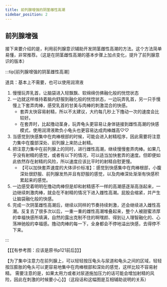 ```yaml
---
title: 前列腺增强的阴茎雌性高潮
sidebar_position: 2
---
```


## 前列腺增强

接下来要介绍的是，利用前列腺意识辅助开发阴茎雌性高潮的方法。这个方法简单易懂，非常推荐。（这是在阴茎雌性高潮的基本步骤上加点变化，提升了前列腺意识的版本）

:::tip[前列腺增强的阴茎雌性高潮]

道具：基本上不需要，也可以使用润滑液

1. 慢慢玩弄乳首，让脑袋进入轻飘飘、软绵绵仿佛融化般的恍惚状态
2. 一边就这样维持着脑内舒服到融化般的恍惚状态，一边玩弄乳首，另一只手慢慢上下套弄肉棒，感受乳首的甘美与肉棒的刺激混合的快感。
   - 套弄太快容易射精，所以不太建议，大约每几秒上下撸动一次的速度会比较好。
   - 在套弄时，比起撸动茎身，玩弄龟头更容易让身体链接到雌性高潮的快感模式，使用润滑液欺负小龟头也更容易达成肉棒雌高♡♡
3. 当感觉到快感集中在肉棒根部的时候，可能会进入射精程序，因此需要将注意力集中在腹部深处、前列腺上来防止射精。
4. 把注意力集中在前列腺上的同时，进行雌性高潮，继续慢慢套弄肉棒。如果几乎没有射精的感觉，或者有以下的情况，可以适当加快套弄的速度。但即便如此依然存在射精的风险，所以速度应该比平时的射精自慰更慢。
   - 【可以加快套弄速度的大体评价标准】：感觉到快感集中在肉棒根部，小腹深处很舒服、前列腺发热并且有舒服的感觉，以及肉棒深处渐渐有快感积累起来的感觉。
5. 一边感受着明明在撸动肉棒但是却和射精感不一样的高潮感逐渐高涨起来，一边继续刺激肉棒，就会在不射精的情况下进入雌性高潮。屁股会缩紧，并产生让脑袋融化般的快感。
6. 完成一次阴茎雌性高潮后，继续以同样的节奏持续刺激，还会继续进入雌性高潮。反复去了很多次以后，一重一重的雌性高潮堆叠起来，整个人被甜蜜浓厚的幸福快感所填满，自然的露出克制不住的啊嘿颜、得到让人理智融化的、心荡神驰般的幸福感。撸动肉棒的每一下，全身都会不停地溢出快感，去得停不下来。

:::

  【【【有参考图：应该是原书p121前后】】】

【为了集中注意力在前列腺上，可以轻轻按压龟头与尿道和龟头之间的区域，轻轻按压膨胀的龟头可以更容易地集中在肉棒根部和深处的感觉，这样比较不容易射精。
  需要注意的是，如果太用力或者对尿道施加压力的话可能会增加射精的风险，因此在刺激的时候要小心】】（这段话和这幅图是互相辅助说明的关系）